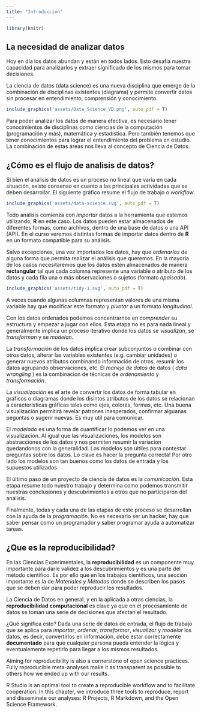 ```yaml
---
title: "Introducción"
---
```


```r
library(knitr)
```


## La necesidad de analizar datos

Hoy en día los datos abundan y están en todos lados. Esto desafía nuestra capacidad para analizarlos y extraer significado de los mismos para tomar decisiones.

La ciencia de datos (data science) es una nueva disciplina que emerge de la combinación de disciplinas existentes (diagrama) y permite convertir datos sin procesar en entendimiento, comprensión y conocimiento. 

```r
include_graphics('assets/Data_Science_VD.png', auto_pdf = T)
```

Para poder analizar los datos de manera efectiva, es necesario tener conocimientos de disciplinas como ciencias de la computación (programación y más), matemática y estadística. Pero también tenemos que tener conocimientos para lograr el entendimiento del problema en estudio. La combinación de estas áreas nos lleva al concepto de Ciencia de Datos.

## ¿Cómo es el flujo de analisis de datos?

Si bien el análisis de datos es un proceso no lineal que varía en cada situación, existe consenso en cuanto a las principales actividades que se deben desarrollar. El siguiente gráfico resume el flujo de trabajo o _workflow_.

```r
include_graphics('assets/data-science.svg', auto_pdf = T)
```

Todo análisis comienza con *_importar_* datos a la herramienta que estemos utilizando, **R** en este caso. Los datos pueden estar almacenados de diferentes formas, como archivos, dentro de una base de datos o una API (API). En el curso veremos distintas formas de importar datos dentro de **R** en un formato compatible para su análisis.

Salvo excepciones, una vez importados los datos, hay que *_ordenarlos_* de alguna forma que permita realizar el análisis que queremos. En la mayoría de los casos necesitaremos que los datos estén almacenados de manera **rectangular** tal que cada columna represente una variable o atributo de los datos y cada fila una o más observaciones o sujetos (formato _apaisado_).

```r
include_graphics('assets/tidy-1.svg', auto_pdf = T)
```

A veces cuando algunas columnas representan valores de una misma variable hay que modificar este formato y _pivotar_ a un formato _longitudinal_. 

Con los datos ordenados podemos concentrarnos en *_comprender_* su estructura y empezar a jugar con ellos. Esta etapa no es para nada lineal y generalmente implica un proceso iterativo donde los datos se *_visualizan_*, se *_transforman_* y se *_modelan_*.

La *_transformación_*  de los datos implica crear subconjuntos o combinar con otros datos, alterar las variables existentes (e.g. cambiar unidades) o generar nuevos atributos combinando información de otros, resumir los datos agrupando observaciones, etc. El *_manejo de datos_* de datos ( _data wrangling_ ) es la combinacion de técnicas de *_ordenamiento_* y *_transformación_*.

La *_visualización_* es el arte de convertir los datos de forma tabular en gráficos o diagramas donde los disintos atributos de los datos se relacionan a características gráficas tales como ejes, colores, formas, etc. Una buena visualización permitirá revelar patrones inesperados, confirmar alguanas peguntas o sugerir nuevas. Es muy util para comunicar.

El *_modelado_* es una forma de cuantificar lo podemos ver en una visualización. Al igual que las visualizaciones, los modelos son abstracciones de los datos y nos permiten resumir la variacion quedandonos con la generalidad. Los modelos son ultiles para contestar preguntas sobre los datos. Lo clave es hacer la pregunta correcta! Por otro lado los modelos son tan buenos como los datos de entrada y los supuestos utilizados.

El último paso de un proyecto de ciencia de datos es la *_comunicación_*. Esta etapa resume todo nuestro trabajo y determina como podemos transmitir nuestras conclusiones y descubrimientos a otros que no participaron del análisis.

Finalmente, todas y cada una de las etapas de este proceso se desarrollan con la ayuda de la *_programación_*. No es necesario ser un hacker, hay que saber pensar como un programador y saber programar ayuda a automatizar tareas.

## ¿Que es la reproducibilidad?

En las Ciencias Experimentales, la **reproducibilidad** es un componente muy importante para darle validez a los descubrimientos y es una parte del método científico. Es por ello que en los trabajos científicos, una sección importante es la de _Materiales y Métodos_ donde se describen los pasos que se deben dar para poder reproducir los resultados.

La Ciencia de Datos en general, y en la aplicada a otras ciencias, la **reproducibilidad computacional** es clave ya que en el procesamiento de datos se toman una serie de decisiones que afectan el resultado. 

¿Qué significa esto? Dada una serie de datos de entrada, el flujo de trabajo que se aplica para _importar_, _ordenar_, _transformar_, _visualizar_ y _modelar_ los datos, es decir, convertirlos en información, debe estar correctamente **documentado** para que cualquier persona pueda entender la lógica y eventualemente repetirlo para llegar a los mismos resultados.


 Aiming for reproducibility is also a cornerstone of open science practices. Fully reproducible meta-analyses make it as transparent as possible to others how we ended up with our results.

R Studio is an optimal tool to create a reproducible workflow and to facilitate cooperation. In this chapter, we introduce three tools to reproduce, report and disseminate our analyses: R Projects, R Markdown, and the Open Science Framework.
